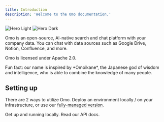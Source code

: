 ```yaml
---
title: Introduction
description: 'Welcome to the Omo documentation.'
---
```


<img
  className="block dark:hidden"
  src="/images/hero-dark.png"
  alt="Hero Light"
/>
<img
  className="hidden dark:block"
  src="/images/hero-dark.png"
  alt="Hero Dark"
/>

Omo is an open-source, AI-native search and chat platform with your company data.
You can chat with data sources such as Google Drive, Notion, Confluence, and more.

Omo is licensed under Apache 2.0.

<Info>
Fun fact: our name is inspired by *Omoikane*, the Japanese god of wisdom and intelligence,
who is able to combine the knowledge of many people.
</Info>

## Setting up

There are 2 ways to utilize Omo. Deploy an environment locally / on your infrastructure,
or use our [fully-managed version](https://helloomo.ai).

<CardGroup cols={2}>
  <Card
    title="Quickstart"
    icon="play"
    href="/quickstart"
  >
    Get up and running locally.
  </Card>
  <Card
    title="API Reference"
    icon="code"
    href="https://mintlify.com/docs/api-playground/openapi"
  >
    Read our API docs.
  </Card>
</CardGroup>

